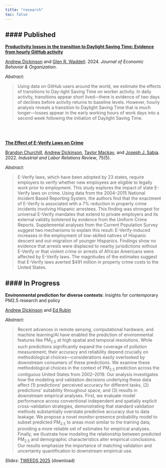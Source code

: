 ```yaml
---
title: "research"
toc: false
---
```



#### Published
---

[**Productivity losses in the transition to Daylight Saving Time: Evidence from hourly GitHub activity**](https://doi.org/10.1016/j.jebo.2024.106749)  

[Andrew Dickinson](ajdickinson.github.io) and [Glen R. Waddell](https://www.glenwaddell.com/). 2024. _Journal of Economic Behavior & Organization_.

_Abstract:_  

> Using data on GitHub users around the world, we estimate the effects of transitions to Day-light Saving Time on worker activity. In daily activity, transitions appear short lived—there is evidence of two days of declines before activity returns to baseline levels. However, hourly analysis reveals a transition to Daylight Saving Time that is much longer—losses appear in the early working hours of work days into a second week following the initiation of Daylight Saving Time.

<br>
<br>

[**The Effect of E-Verify Laws on Crime**](https://doi.org/10.1177/00197939211044449)

[Brandon Churchill](https://brandynchurchill.com/), [Andrew Dickinson](ajdickinson.github.io), [Taylor Mackay](https://tmackay.io/), and [Joseph J. Sabia](https://economics.sdsu.edu/faculty/sabia). 2022. _Industrial and Labor Relations Review_, 75(5).

_Abstract:_  

> E-Verify laws, which have been adopted by 23 states, require employers to verify whether new employees are eligible to legally work prior to employment. This study explores the impact of state E-Verify laws on crime. Using data from the 2004–2015 National Incident Based Reporting System, the authors find that the enactment of E-Verify is associated with a 7% reduction in property crime incidents involving Hispanic arrestees. This finding was strongest for universal E-Verify mandates that extend to private employers and its external validity bolstered by evidence from the Uniform Crime Reports. Supplemental analyses from the Current Population Survey suggest two mechanisms to explain this result: E-Verify-induced increases in the employment of low-skilled natives of Hispanic descent and out-migration of younger Hispanics. Findings show no evidence that arrests were displaced to nearby jurisdictions without E-Verify or that violent crime or arrests of African Americans were affected by E-Verify laws. The magnitudes of the estimates suggest that E-Verify laws averted $491 million in property crime costs to the United States.


#### In Progress
---

**Environmental prediction for diverse contexts**: Insights for contemporary PM2.5 research and policy  

[Andrew Dickinson](ajdickinson.github.io) and [Ed Rubin](edrub.in)

_Abstract:_  

> Recent advances in remote sensing, computational hardware, and machine learning/AI have enabled the prediction of environmental features like PM~2.5~ at high spatial and temporal resolutions. While such predictions significantly expand the coverage of pollution measurement, their accuracy and reliability depend crucially on methodological choices—considerations easily overlooked by downstream consumers of these predictions. We examine these methodological choices in the context of PM~2.5~ prediction across the contiguous United States from 2002–2019. Our analysis investigates how the modeling and validation decisions underlying these data affect (1) predictions' perceived accuracy for different tasks, (2) predictions' suitability throughout space, and (3) results in downstream empirical analyses. First, we evaluate model performance across conventional independent and spatially explicit cross-validation strategies, demonstrating that standard validation methods substantially overstate predictive accuracy due to data leakage. We propose a novel monitor-presence probability model to subset predicted PM~2.5~ to areas most similar to the training data, providing a more reliable set of estimates for empirical analyses. Finally, we illustrate how modeling the relationship between predicted PM~2.5~ and demographic characteristics alter empirical conclusions. Our results emphasize the importance of matching validation and uncertainty quantification to downstream empirical use.

_Slides_: [TWEEDS 2025](./files/dickinson-tweeds25.pdf) [(download)]{.mono .l .small}
